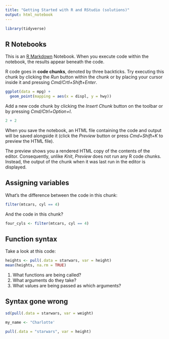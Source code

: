 ```yaml
---
title: "Getting Started with R and RStudio (solutions)"
output: html_notebook
---
```


<!-- This file by Charlotte Wickham is licensed under a Creative Commons Attribution 4.0 International License. -->

```r
library(tidyverse)
```

## R Notebooks

This is an [R Markdown](http://rmarkdown.rstudio.com) Notebook. When you execute code within the notebook, the results appear beneath the code. 

R code goes in **code chunks**, denoted by three backticks. Try executing this chunk by clicking the *Run* button within the chunk or by placing your cursor inside it and pressing *Cmd/Crtl+Shift+Enter*. 

```r
ggplot(data = mpg) +
  geom_point(mapping = aes(x = displ, y = hwy))
```

Add a new code chunk by clicking the *Insert Chunk* button on the toolbar or by pressing *Cmd/Ctrl+Option+I*.

```r
2 + 2
```

When you save the notebook, an HTML file containing the code and output will be saved alongside it (click the *Preview* button or press *Cmd+Shift+K* to preview the HTML file). 

The preview shows you a rendered HTML copy of the contents of the editor. Consequently, unlike *Knit*, *Preview* does not run any R code chunks. Instead, the output of the chunk when it was last run in the editor is displayed.

## Assigning variables

What's the difference between the code in this chunk:
```r
filter(mtcars, cyl == 4)
```

And the code in this chunk?
```r
four_cyls <- filter(mtcars, cyl == 4)
```

## Function syntax

Take a look at this code: 

```r
heights <- pull(.data = starwars, var = height)
mean(heights, na.rm = TRUE)
```

1. What functions are being called?
2. What arguments do they take?
3. What values are being passed as which arguments?

## Syntax gone wrong

```r
sd(pull(.data = starwars, var = weight) 
```

```r
my_name <- "Charlotte'
```

```r
pull(.data = "starwars", var = height)
```
